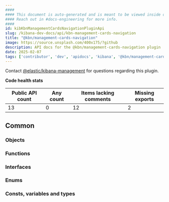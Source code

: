 ```yaml
---
####
#### This document is auto-generated and is meant to be viewed inside our experimental, new docs system.
#### Reach out in #docs-engineering for more info.
####
id: kibKbnManagementCardsNavigationPluginApi
slug: /kibana-dev-docs/api/kbn-management-cards-navigation
title: "@kbn/management-cards-navigation"
image: https://source.unsplash.com/400x175/?github
description: API docs for the @kbn/management-cards-navigation plugin
date: 2025-02-07
tags: ['contributor', 'dev', 'apidocs', 'kibana', '@kbn/management-cards-navigation']
---
```




Contact [@elastic/kibana-management](https://github.com/orgs/elastic/teams/kibana-management) for questions regarding this plugin.

**Code health stats**

| Public API count  | Any count | Items lacking comments | Missing exports |
|-------------------|-----------|------------------------|-----------------|
| 13 | 0 | 12 | 2 |

## Common

### Objects
<DocDefinitionList data={kbnManagementCardsNavigationObj.common.objects}/>

### Functions
<DocDefinitionList data={kbnManagementCardsNavigationObj.common.functions}/>

### Interfaces
<DocDefinitionList data={kbnManagementCardsNavigationObj.common.interfaces}/>

### Enums
<DocDefinitionList data={kbnManagementCardsNavigationObj.common.enums}/>

### Consts, variables and types
<DocDefinitionList data={kbnManagementCardsNavigationObj.common.misc}/>

